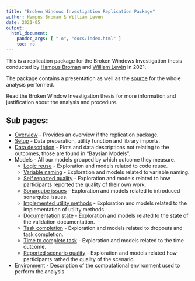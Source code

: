 ```yaml
---
title: "Broken Windows Investigation Replication Package"
author: Hampus Broman & William Levén
date: 2021-05
output: 
  html_document: 
    pandoc_args: [ "-o", "docs/index.html" ]
    toc: no
---
```

This is a replication package for the Broken Windows Investigation thesis conducted by [Hampus Broman](https://github.com/HBroman) and [William Levén](https://github.com/williamleven) in 2021.

The package contains a presentation as well as the [source](https://github.com/BrokenWindowsInvestigation/Analysis) for the whole analysis performed.

Read the Broken Window Investigation thesis for more information and justification about the analysis and procedure.

## Sub pages:

* [Overview](index.html) - Provides an overview if the replication package.
* [Setup](setup.html) - Data preparation, utility function and library imports.
* [Data description](data_description.html) - Plots and data descriptions not relating to the outcomes, those are found in "Baysian Models".
* Models - All our models grouped by which outcome they measure.
  * [Logic reuse](logic_reuse.html) - Exploration and models related to code reuse.
  * [Variable naming](variable_naming.html) - Exploration and models related to variable naming.
  * [Self reported quality](self_reported_quality.html) - Exploration and models related to how participants reported the quality of their own work.
  * [Sonarqube issues](sonarqube_issues.html) - Exploration and models related to introduced sonarqube issues.
  * [Implemented utility methods](implemented_utility_methods.html) - Exploration and models related to the implementation of utility methods.
  * [Documentation state](documentation_state.html) - Exploration and models related to the state of the validation documentation.
  * [Task completion](task_completion.html) - Exploration and models related to dropouts and task completion.
  * [Time to complete task](time_to_complete_task.html) - Exploration and models related to the time outcome.
  * [Reported scenario quality](reported_scenario_quality.html) - Exploration and models related how participants rathed the quality of the scenario.
* [Environment](environment.html) - Description of the computational environment used to perform the analysis.